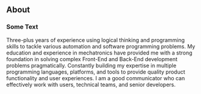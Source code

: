 ## About

### Some Text

Three-plus years of experience using logical thinking and
programming skills to tackle various automation and software programming problems.
My education and experience in mechatronics have provided me with a strong foundation in
solving complex Front-End and Back-End development problems pragmatically. Constantly building my expertise in multiple programming languages,
platforms, and tools to provide quality product functionality and user experiences.
I am a good communicator who can effectively work with users, technical teams, and senior developers.
